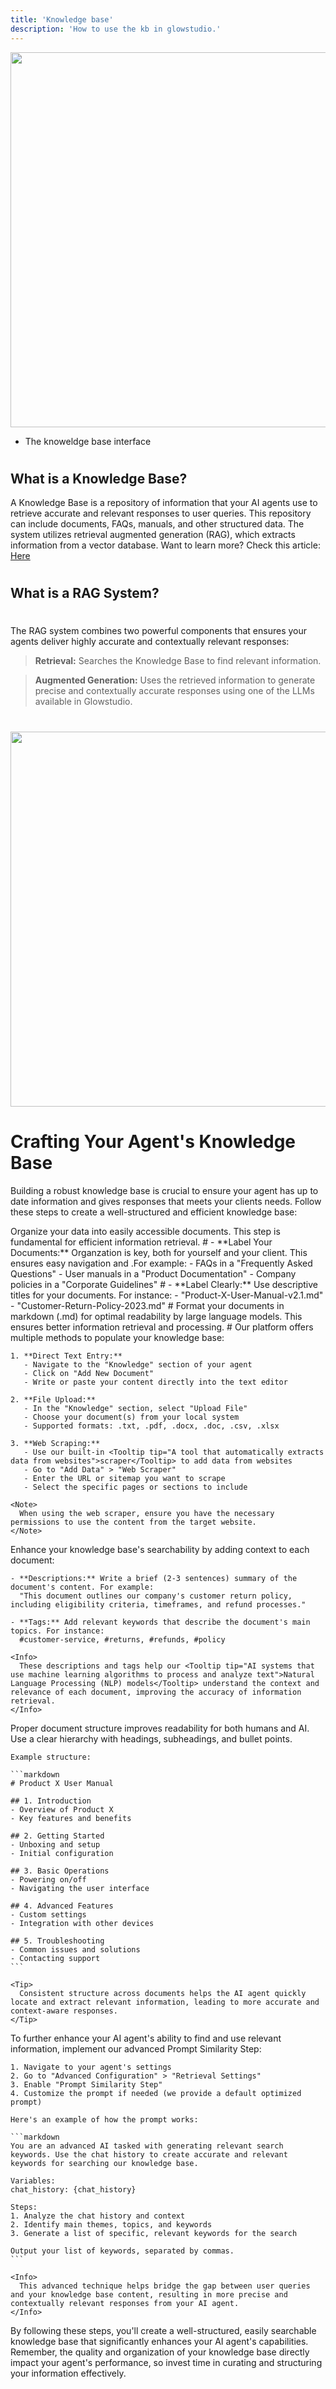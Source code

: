 ```yaml
---
title: 'Knowledge base'
description: 'How to use the kb in glowstudio.'
---
```



<img class="rounded-md" src="https://i.imgur.com/0uxdi0T.jpeg
" width="600"></img>
- The knoweldge base interface

#
## What is a Knowledge Base? 

  

A Knowledge Base is a repository of information that your AI agents use to retrieve accurate and relevant responses to user queries. This repository can include documents, FAQs, manuals, and other structured data. The system utilizes retrieval augmented generation (RAG), which extracts information from a vector database. Want to learn more? Check this article: [Here](https://medium.com/@sahin.samia/what-is-retrieval-augmented-generation-rag-in-llm-and-how-it-works-a8c79e35a172)

  #

## What is a RAG System? 

  #

The RAG system combines two powerful components that ensures your agents deliver highly accurate and contextually relevant responses: 

>**Retrieval:** Searches the Knowledge Base to find relevant information. 

> **Augmented Generation:** Uses the retrieved information to generate precise and contextually accurate responses using one of the LLMs available in Glowstudio. 

#
<Accordion title="Example RAG Architecture"><img class="rounded-md" src="https://i.imgur.com/qoytE43.png
" width="600"></img></Accordion>

#
# Crafting Your Agent's Knowledge Base

Building a robust knowledge base is crucial to ensure your agent has up to date information and gives responses that meets your clients needs. Follow these steps to create a well-structured and efficient knowledge base:

<Steps>
  <Step title="Preparing Data">
    Organize your data into easily accessible documents. This step is fundamental for efficient information retrieval.
#
    - **Label Your Documents:** Organzation is key, both for yourself and your client. This ensures easy navigation and .For example:
      - FAQs in a "Frequently Asked Questions" 
      - User manuals in a "Product Documentation"
      - Company policies in a "Corporate Guidelines"
#
    - **Label Clearly:** Use descriptive titles for your documents. For instance:
      - "Product-X-User-Manual-v2.1.md"
      - "Customer-Return-Policy-2023.md"
#
    <Tip>
      Format your documents in markdown (.md) for optimal readability by large language models. This ensures better <Tooltip tip="The process of extracting relevant information from the knowledge base">information retrieval</Tooltip> and processing.
    </Tip>
    #
  </Step>

  <Step title="Adding Data to the Knowledge Base">
    Our platform offers multiple methods to populate your knowledge base:

    1. **Direct Text Entry:**
       - Navigate to the "Knowledge" section of your agent
       - Click on "Add New Document"
       - Write or paste your content directly into the text editor

    2. **File Upload:**
       - In the "Knowledge" section, select "Upload File"
       - Choose your document(s) from your local system
       - Supported formats: .txt, .pdf, .docx, .doc, .csv, .xlsx

    3. **Web Scraping:**
       - Use our built-in <Tooltip tip="A tool that automatically extracts data from websites">scraper</Tooltip> to add data from websites
       - Go to "Add Data" > "Web Scraper"
       - Enter the URL or sitemap you want to scrape
       - Select the specific pages or sections to include

    <Note>
      When using the web scraper, ensure you have the necessary permissions to use the content from the target website.
    </Note>
  </Step>

  <Step title="Adding Descriptions and Tags">
    Enhance your knowledge base's searchability by adding context to each document:

    - **Descriptions:** Write a brief (2-3 sentences) summary of the document's content. For example:
      "This document outlines our company's customer return policy, including eligibility criteria, timeframes, and refund processes."

    - **Tags:** Add relevant keywords that describe the document's main topics. For instance:
      #customer-service, #returns, #refunds, #policy

    <Info>
      These descriptions and tags help our <Tooltip tip="AI systems that use machine learning algorithms to process and analyze text">Natural Language Processing (NLP) models</Tooltip> understand the context and relevance of each document, improving the accuracy of information retrieval.
    </Info>
  </Step>

  <Step title="Structuring the Knowledge Base">
    Proper document structure improves readability for both humans and AI. Use a clear hierarchy with headings, subheadings, and bullet points.

    Example structure:

    ```markdown
    # Product X User Manual

    ## 1. Introduction
    - Overview of Product X
    - Key features and benefits

    ## 2. Getting Started
    - Unboxing and setup
    - Initial configuration

    ## 3. Basic Operations
    - Powering on/off
    - Navigating the user interface

    ## 4. Advanced Features
    - Custom settings
    - Integration with other devices

    ## 5. Troubleshooting
    - Common issues and solutions
    - Contacting support
    ```

    <Tip>
      Consistent structure across documents helps the AI agent quickly locate and extract relevant information, leading to more accurate and context-aware responses.
    </Tip>
  </Step>

  <Step title="Implementing Advanced Retrieval Techniques">
    To further enhance your AI agent's ability to find and use relevant information, implement our advanced <Tooltip tip="A technique that generates search keywords based on the conversation context">Prompt Similarity Step</Tooltip>:

    1. Navigate to your agent's settings
    2. Go to "Advanced Configuration" > "Retrieval Settings"
    3. Enable "Prompt Similarity Step"
    4. Customize the prompt if needed (we provide a default optimized prompt)

    Here's an example of how the prompt works:

    ```markdown
    You are an advanced AI tasked with generating relevant search keywords. Use the chat history to create accurate and relevant keywords for searching our knowledge base.

    Variables:
    chat_history: {chat_history}

    Steps:
    1. Analyze the chat history and context
    2. Identify main themes, topics, and keywords
    3. Generate a list of specific, relevant keywords for the search

    Output your list of keywords, separated by commas.
    ```

    <Info>
      This advanced technique helps bridge the gap between user queries and your knowledge base content, resulting in more precise and contextually relevant responses from your AI agent.
    </Info>
  </Step>
</Steps>

By following these steps, you'll create a well-structured, easily searchable knowledge base that significantly enhances your AI agent's capabilities. Remember, the quality and organization of your knowledge base directly impact your agent's performance, so invest time in curating and structuring your information effectively.